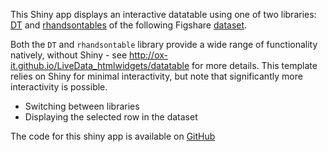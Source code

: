 <p>
This Shiny app displays an interactive datatable using one of two libraries: <a href=https://rstudio.github.io/DT>DT</a> and <a href=http://jrowen.github.io/rhandsontable/#introduction>rhandsontables</a> of the following Figshare <a href="https://figshare.com/articles/Investigation_into_the_number_of_desktop_items_on_University_staff_computers_broken_down_by_department_and_operating_system_/3425729">dataset</a>.</p>

<p>
Both the `DT` and `rhandsontable` library provide a wide range of functionality natively, without Shiny - see <a href=http://ox-it.github.io/LiveData_htmlwidgets/datatable>http://ox-it.github.io/LiveData_htmlwidgets/datatable</a> for more details. This template relies on Shiny for minimal interactivity, but note that significantly more interactivity is possible.</p>

- Switching between libraries
- Displaying the selected row in the dataset

<p>The code for this shiny app is available on <a href="https://github.com/ox-it/LiveData_htmlwidgets/tree/gh-pages/datatable">GitHub</a></p>
